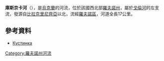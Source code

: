 '''庫斯京卡河'''（{{lang-uk|Кустинка}}），是[[烏克蘭|烏克蘭]]的河流，位於該國西北部[[羅夫諾州|羅夫諾州]]，屬於[[戈倫河|戈倫河]]的左支流，發源自[[比拉克里尼齊亞_(羅夫諾區)|比拉克里尼齊亞]]以北，流經[[羅夫諾區|羅夫諾區]]，河道全長17公里。

==參考資料==
* [https://web.archive.org/web/20131019104215/http://rivneruboohorona.io.ua/s192164/ Кустинка]

{{DEFAULTSORT:Кустинка}}
[[Category:羅夫諾州河流|Category:羅夫諾州河流]]


{{Ukraine-river-stub}}